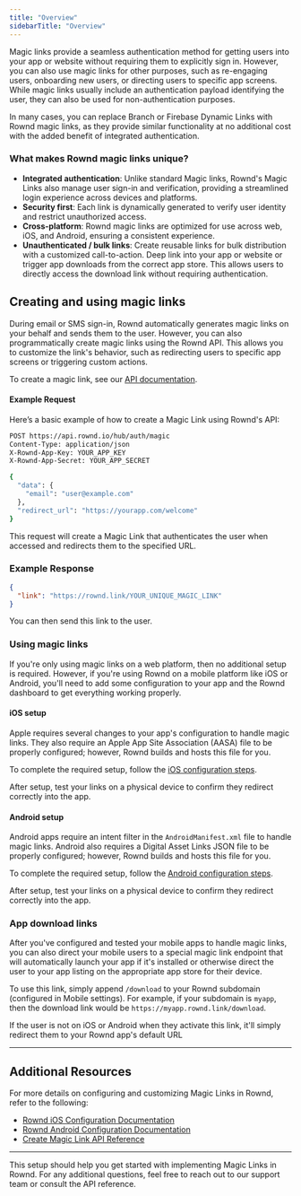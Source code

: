 ```yaml
---
title: "Overview"
sidebarTitle: "Overview"
---
```


Magic links provide a seamless authentication method for getting users into your app or website without requiring them to explicitly sign in. However, you can also use magic links for other purposes, such as re-engaging users, onboarding new users, or directing users to specific app screens. While magic links usually include an authentication payload identifying the user, they can also be used for non-authentication purposes.

In many cases, you can replace Branch or Firebase Dynamic Links with Rownd magic links, as they provide similar functionality at no additional cost with the added benefit of integrated authentication.

### What makes Rownd magic links unique?

- **Integrated authentication**: Unlike standard Magic links, Rownd's Magic Links also manage user sign-in and verification, providing a streamlined login experience across devices and platforms.
- **Security first**: Each link is dynamically generated to verify user identity and restrict unauthorized access.
- **Cross-platform**: Rownd magic links are optimized for use across web, iOS, and Android, ensuring a consistent experience.
- **Unauthenticated / bulk links**: Create reusable links for bulk distribution with a customized call-to-action. Deep link into your app or website or trigger app downloads from the correct app store. This allows users to directly access the download link without requiring authentication.

## Creating and using magic links

During email or SMS sign-in, Rownd automatically generates magic links on your behalf and sends them to the user. However, you can also programmatically create magic links using the Rownd API. This allows you to customize the link's behavior, such as redirecting users to specific app screens or triggering custom actions.

To create a magic link, see our [API documentation](/api-reference/authentication/create-magic-link).

#### Example Request

Here’s a basic example of how to create a Magic Link using Rownd's API:

```bash
POST https://api.rownd.io/hub/auth/magic
Content-Type: application/json
X-Rownd-App-Key: YOUR_APP_KEY
X-Rownd-App-Secret: YOUR_APP_SECRET

{
  "data": {
    "email": "user@example.com"
  },
  "redirect_url": "https://yourapp.com/welcome"
}
```

This request will create a Magic Link that authenticates the user when accessed and redirects them to the specified URL.

### Example Response

```json
{
  "link": "https://rownd.link/YOUR_UNIQUE_MAGIC_LINK"
}
```

You can then send this link to the user.

### Using magic links

If you're only using magic links on a web platform, then no additional setup is required. However, if you're using Rownd on a mobile platform like iOS or Android, you'll need to add some configuration to your app and the Rownd dashboard to get everything working properly.

#### iOS setup

Apple requires several changes to your app's configuration to handle magic links. They also require an Apple App Site Association (AASA) file to be properly configured; however, Rownd builds and hosts this file for you.

To complete the required setup, follow the [iOS configuration steps](/configuration/mobile/ios).

After setup, test your links on a physical device to confirm they redirect correctly into the app.

#### Android setup

Android apps require an intent filter in the `AndroidManifest.xml` file to handle magic links. Android also requires a Digital Asset Links JSON file to be properly configured; however, Rownd builds and hosts this file for you.

To complete the required setup, follow the [Android configuration steps](/configuration/mobile/android).

After setup, test your links on a physical device to confirm they redirect correctly into the app.


### App download links

After you've configured and tested your mobile apps to handle magic links, you can also direct your mobile users to a special magic link endpoint that will automatically launch your app if it's installed or otherwise direct the user to your app listing on the appropriate app store for their device.

To use this link, simply append `/download` to your Rownd subdomain (configured in Mobile settings). For example, if your subdomain is `myapp`, then the download link would be `https://myapp.rownd.link/download`.

If the user is not on iOS or Android when they activate this link, it'll simply redirect them to your Rownd app's default URL

---

## Additional Resources

For more details on configuring and customizing Magic Links in Rownd, refer to the following:

- [Rownd iOS Configuration Documentation](https://docs.rownd.io/configuration/mobile/ios)
- [Rownd Android Configuration Documentation](https://docs.rownd.io/configuration/mobile/android)
- [Create Magic Link API Reference](https://docs.rownd.io/api-reference/authentication/create-magic-link)

--- 

This setup should help you get started with implementing Magic Links in Rownd. For any additional questions, feel free to reach out to our support team or consult the API reference.
